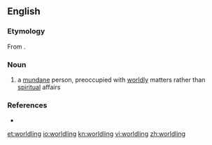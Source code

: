 ==English==

===Etymology===
From {{suffix|world|ling|lang=en}}.

===Noun===
{{en-noun}}

# a [[mundane]] person, preoccupied with [[worldly]] matters rather than [[spiritual]] affairs

===References===
* {{R:Webster NCD 1967}}

[[et:worldling]]
[[io:worldling]]
[[kn:worldling]]
[[vi:worldling]]
[[zh:worldling]]